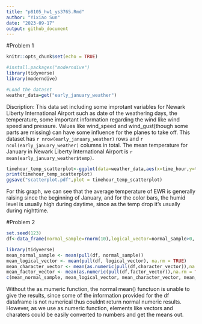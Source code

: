 ```yaml
---
title: "p8105_hw1_ys3765.Rmd"
author: "Yixiao Sun"
date: "2023-09-17"
output: github_document
---
```


#Problem 1

```r
knitr::opts_chunk$set(echo = TRUE)
```

```r
#install.packages("moderndive")
library(tidyverse)
library(moderndive)
```

```r
#Load the dataset
weather_data=get("early_january_weather")
```

Discription:
This data set including some improtant variables for Newark Liberty International Airport such as date of the weathering days, the temperature, some important information regarding the wind like wind speed and pressure. Values like wind_speed and wind_gust(though some parts are missing) can have some influence for the planes to take off. This dataset has `r nrow(early_january_weather)` rows and `r ncol(early_january_weather)` columns in total. The mean temperature for January in Newark Liberty International Airport is `r mean(early_january_weather$temp)`.



```r
timehour_temp_scatterplot<-ggplot(data=weather_data,aes(x=time_hour,y=temp,color=humid))+geom_point()
print(timehour_temp_scatterplot)
ggsave("scatterplot.pdf",plot = timehour_temp_scatterplot)
```

For this graph, we can see that the average temperature of EWR is generally raising since the beginning of January, and for the color bars, the humid level is usually high during daytime, since as the temp drop it's usually during nighttime.


#Problem 2
```r
set.seed(123)
df<-data_frame(normal_sample=rnorm(10),logical_vector=normal_sample>0, character_vector =c("1","2","3","4","5","6","7","8","9","10"),factor_vector =factor(c("tiny","medium","huge","tiny","medium","huge","tiny","medium","huge","tiny")))
```

```r
library(tidyverse)
mean_normal_sample <- mean(pull(df, normal_sample))
mean_logical_vector <- mean(pull(df, logical_vector), na.rm = TRUE)
mean_character_vector <- mean(as.numeric(pull(df,character_vector)),na.rm = TRUE)
mean_factor_vector <- mean(as.numeric(pull(df,factor_vector)),na.rm = TRUE)
c(mean_normal_sample, mean_logical_vector, mean_character_vector, mean_factor_vector)
```

Without the as.mumeric function, the normal mean() functuon is unable to give the results, since some of the information provided for the df dataframe is not numerical thus couldnt return normal numeric results. However, as we use as.numeric function, elements like vectors and charaters could be easily converted to numbers and get the means out.